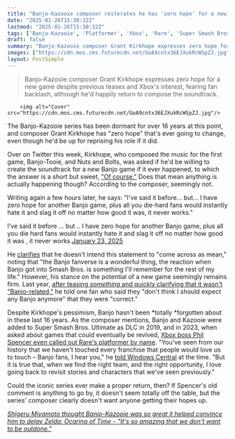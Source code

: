 ```yaml
---
title: "Banjo-Kazooie composer reiterates he has 'zero hope' for a new game in Rare's iconic platformer series, and besides, 'all you die-hard fans would instantly hate it'"
date: "2025-01-26T15:30:32Z"
lastmod: "2025-01-26T15:30:32Z"
tags: ['Banjo-Kazooie', 'Platformer', 'Xbox', 'Rare', 'Super Smash Bros. Ultimate', 'Grant Kirkhope']
draft: false
summary: "Banjo-Kazooie composer Grant Kirkhope expresses zero hope for a new game despite previous teases and Xbox's interest, fearing fan backlash, although he'd happily return to compose the soundtrack."
images: ["https://cdn.mos.cms.futurecdn.net/GoA9cntx36EJXukRcWSpZJ.jpg"]
layout: PostSimple
---
```

> Banjo-Kazooie composer Grant Kirkhope expresses zero hope for a new game despite previous teases and Xbox's interest, fearing fan backlash, although he'd happily return to compose the soundtrack.


        <img alt="Cover" src="https://cdn.mos.cms.futurecdn.net/GoA9cntx36EJXukRcWSpZJ.jpg"/>
        
The Banjo-Kazooie series has been dormant for over 16 years at this point, and composer Grant Kirkhope has "zero hope" that's ever going to change, even though he'd be up for reprising his role if it did. 

Over on Twitter this week, Kirkhope, who composed the music for the first game, Banjo-Tooie, and Nuts and Bolts, was asked if he'd be willing to create the soundtrack for a new Banjo game if it ever happened, to which the answer is a short but sweet, [<u>"Of course."</u>](https://x.com/grantkirkhope/status/1882186260959400379) Does that mean anything is actually happening though? According to the composer, seemingly not. 

Writing again a few hours later, he says: "I've said it before… but... I have zero hope for another Banjo game, plus all you die-hard fans would instantly hate it and slag it off no matter how good it was, it never works."

I’ve said it before … but .. I have zero hope for another Banjo game, plus all you die hard fans would instantly hate it and slag it off no matter how good it was , it never works.[January 23, 2025](https://twitter.com/grantkirkhope/status/1882247865357209894)

He [<u>clarifies</u>](https://x.com/grantkirkhope/status/1882298146971410457) that he doesn't intend this statement to "come across as mean," noting that "the Banjo fanverse is a wonderful thing, the reaction when Banjo got into Smash Bros. is something I'll remember for the rest of my life." However, his stance on the potential of a new game seemingly remains firm. Last year, [<u>after teasing </u><u><em>something </em></u><u>and quickly clarifying that it wasn't "Banjo-related,"</u>](https://www.gamesradar.com/games/platformer/banjo-kazooie-composer-teases-that-things-are-afoot-before-quickly-clarifying-that-no-its-not-banjo-related/) he told one fan who said they "don't think I should expect any Banjo anymore" that they were "correct."

Despite Kirkhope's pessimism, Banjo hasn't been *totally *forgotten about in these last 16 years. As the composer mentions, Banjo and Kazooie were added to Super Smash Bros. Ultimate as DLC in 2019, and in 2023, when asked about games that could eventually be revived, [<u>Xbox boss Phil Spencer even called out Rare's platformer by name</u>](https://www.gamesradar.com/phil-spencer-says-xbox-game-pass-has-made-small-games-and-retro-revivals-more-viable-banjo-fans-i-hear-you/). "You've seen from our history that we haven't touched every franchise that people would love us to touch – Banjo fans, I hear you," he [<u>told Windows Central</u>](https://www.windowscentral.com/gaming/phil-spencer-jez-corden-xbox-interview-2023) at the time. "But it is true that, when we find the right team, and the right opportunity, I love going back to revisit stories and characters that we've seen previously."

Could the iconic series ever make a proper return, then? If Spencer's old comment is anything to go by, it doesn't seem totally off the table, but the series' composer clearly doesn't want anyone getting their hopes up. 

[<u><em>Shigeru Miyamoto thought Banjo-Kazooie was so great it helped convince him to delay Zelda: Ocarina of Time - "It's so amazing that we don't want to be outdone."</em></u>](https://www.gamesradar.com/games/platformer/shigeru-miyamoto-thought-banjo-kazooie-was-so-great-it-helped-convince-him-to-delay-zelda-ocarina-of-time-its-so-amazing-that-we-dont-want-to-be-outdone/)
        